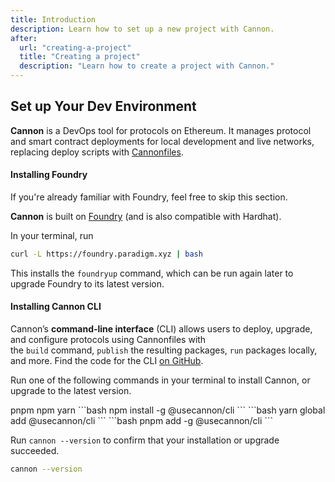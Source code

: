 ```yaml
---
title: Introduction
description: Learn how to set up a new project with Cannon.
after:
  url: "creating-a-project"
  title: "Creating a project"
  description: "Learn how to create a project with Cannon."
---
```


## Set up Your Dev Environment
**Cannon** is a DevOps tool for protocols on Ethereum. It manages protocol and smart contract deployments for local development and live networks, replacing deploy scripts with [Cannonfiles](https://usecannon.com/learn/cannonfile).

#### Installing Foundry

<Alert variant="info">
  <AlertTitle className="mb-0">If you're already familiar with Foundry, feel free to skip this section.</AlertTitle>
</Alert>

**Cannon** is built on [Foundry](https://book.getfoundry.sh/) (and is also compatible with Hardhat).

In your terminal, run

```bash
curl -L https://foundry.paradigm.xyz | bash
```
This installs the `foundryup` command, which can be run again later to upgrade Foundry to its latest version.

#### Installing Cannon CLI

Cannon’s **command-line interface** (CLI) allows users to deploy, upgrade, and configure protocols using Cannonfiles with the `build` command, `publish` the resulting packages, `run` packages locally, and more. Find the code for the CLI [on GitHub](https://github.com/usecannon/cannon/tree/main/packages/cli).

Run one of the following commands in your terminal to install Cannon, or upgrade to the latest version.

<Tabs defaultValue="pnpm" className="mt-4">
  <TabsList>
    <TabsTrigger value="pnpm" className="w-full">
      <span>pnpm</span>
    </TabsTrigger>
    <TabsTrigger value="npm" className="w-full">
      <span>npm</span>
    </TabsTrigger>
    <TabsTrigger value="yarn" className="w-full">
      <span>yarn</span>
    </TabsTrigger>
  </TabsList>
  <TabsContent value="npm">
    ```bash
    npm install -g @usecannon/cli
    ```
  </TabsContent>
  <TabsContent value="yarn">
    ```bash
    yarn global add @usecannon/cli
    ```
  </TabsContent>
  <TabsContent value="pnpm">
    ```bash
    pnpm add -g @usecannon/cli
    ```
  </TabsContent>
</Tabs>

Run `cannon --version` to confirm that your installation or upgrade succeeded.

```bash
cannon --version
```